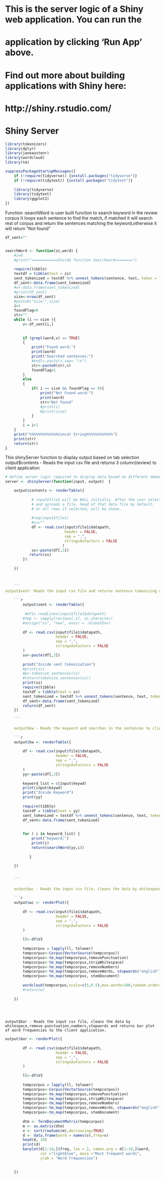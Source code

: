 #
# This is the server logic of a Shiny web application. You can run the
# application by clicking 'Run App' above.
#
# Find out more about building applications with Shiny here:
#
#    http://shiny.rstudio.com/
#

# Shiny Server


```r
library(tokenizers)
library(dplyr)
library(janeaustenr)
library(wordcloud)
library(tm)

suppressPackageStartupMessages({
    if (!require(tidyverse)) {install.packages("tidyverse")}
    if (!require(tidytext)) {install.packages("tidytext")}
    
    library(tidyverse)
    library(tidytext)
    library(ggplot2)
})

```

Function :searchWord is user built function to search keyword in the review corpus
It loops each sentence to find the match, if matched it will search rest of corpus and return the sentences matching the keyword,otherwise it will return "Not found"

```r
df_sent=""


searchWord <- function(zz,word) {
    #i=0
    #print("============Inside function Searchword========")
    
    require(tibble)
    textdf = tibble(text = zz)
    sent_tokenized = textdf %>% unnest_tokens(sentence, text, token = "sentences")
    df_sent<-data.frame(sent_tokenized)
    #u<-data.frame(sent_tokenized)
    #print(df_sent)
    size<-nrow(df_sent)
    #paste0("Size:",size)
    i=1
    foundFlag=0
    str=""
    while (i <= size ){
        v<-df_sent[i,]
     
        
        if (grepl(word,v) == TRUE)
        {
            print("Found word:")
            print(word)
            print("Searched sentences:")
            #endl<-paste(v,sep= "\n")
            str<-paste0(str,v)
            foundFlag=1
        }
        else 
        {
            if( i >= size && foundFlag == 0){
                print("Not Found word:")
                print(word)
                str="Not Found"
                #print(i)
                #print(size)
            }
        }
        i = i+1
    }
    print("%%%%%%%%%%%%%Concat String%%%%%%%%%%%%")
    print(str)
    return(str)
}
```

This shinyServer function to display output based on tab selection
output$contents - Reads the input csv file and returns 3 column(review) to client application 
```r


# Define server logic required to display data based on different demand
server <- shinyServer(function(input, output)  {

    output$contents <- renderTable({
            
            # input$file1 will be NULL initially. After the user selects
            # and uploads a file, head of that data file by default,
            # or all rows if selected, will be shown.
            
            #req(input$file1)
            #ss=""
            df <- read.csv(input$file1$datapath,
                           header = FALSE,
                           sep = ",",
                           stringsAsFactors = FALSE
                          )
            ss<-paste(df[,3])
           return(ss)
        })
        
    })

    

    ```
output$sent- Reads the input csv file and returns sentence tokenizing of corpus to client application    
    
    ```r

        output$sent <- renderTable({
        
         #df1= readLines(input$file1$datapath)
        #tmp <- sapply(reviews[,3], as.character)
        #assign("ss", "new", envir = .GlobalEnv) 
        
        df <- read.csv(input$file1$datapath,
                       header = FALSE,
                       sep = ",",
                       stringsAsFactors = FALSE
        )
        ss<-paste(df[,3])
        
        print("Inside sent tokenization")
        #print(ss)
        #p<-tokenize_sentences(ss)
        #return(tokenize_sentences(ss))
        print(ss)
        require(tibble)
        textdf = tibble(text = ss)
        sent_tokenized = textdf %>% unnest_tokens(sentence, text, token = "sentences")
        df_sent<-data.frame(sent_tokenized)
        return(df_sent)
    })

    ```
    
    output$kw - Reads the keyword and searches in the sentences to client application
    
    ```r
    output$kw <- renderTable({
        
        df <- read.csv(input$file1$datapath,
                       header = FALSE,
                       sep = ",",
                       stringsAsFactors = FALSE
        )
        yy<-paste(df[,3])
        
        keyword_list = c(input$keywd)
        print(input$keywd)
        print("Inside Keyword")
        print(yy)
        
        require(tibble)
        textdf = tibble(text = yy)
        sent_tokenized = textdf %>% unnest_tokens(sentence, text, token = "sentences")
        df_sent<-data.frame(sent_tokenized)
        
        
        for ( i in keyword_list) {
            print("keyword:")
            print(i)
            return(searchWord(yy,i))
                
           }
        
    })
    
    
    ```
    
    output$wc - Reads the input csv file, cleans the data by whitespace,remove punctuation,numbers  ,stopwords and returns word cloud client application.
    
    ```r
    output$wc <- renderPlot({
        
        df <- read.csv(input$file1$datapath,
                       header = FALSE,
                       sep = ",",
                       stringsAsFactors = FALSE
        )
        
        ll<-df$V3
        
        tempcorpus = lapply(ll, tolower)
        tempcorpus<-Corpus(VectorSource(tempcorpus))
        tempcorpus<-tm_map(tempcorpus,removePunctuation)
        tempcorpus<-tm_map(tempcorpus,stripWhitespace)
        tempcorpus<-tm_map(tempcorpus,removeNumbers)
        tempcorpus<-tm_map(tempcorpus,removeWords, stopwords("english"))
        tempcorpus<-tm_map(tempcorpus, stemDocument)
        
        wordcloud(tempcorpus,scale=c(5,0.5),max.words=100,random.order=FALSE,rot.per=0.35,use.r.layout=FALSE,colors=brewer.pal(8,"Dark2"))
        #return(w)
        
    })
    
    
        
```

    output$bar - Reads the input csv file, cleans the data by whitespace,remove punctuation,numbers,stopwords and returns bar plot of word frequencies to the client application.
```r


output$bar <- renderPlot({
        
        df <- read.csv(input$file1$datapath,
                       header = FALSE,
                       sep = ",",
                       stringsAsFactors = FALSE
        )
        
        ll<-df$V3
        
        tempcorpus = lapply(ll, tolower)
        tempcorpus<-Corpus(VectorSource(tempcorpus))
        tempcorpus<-tm_map(tempcorpus,removePunctuation)
        tempcorpus<-tm_map(tempcorpus,stripWhitespace)
        tempcorpus<-tm_map(tempcorpus,removeNumbers)
        tempcorpus<-tm_map(tempcorpus,removeWords, stopwords("english"))
        tempcorpus<-tm_map(tempcorpus, stemDocument)
        
        dtm <- TermDocumentMatrix(tempcorpus)
        m <- as.matrix(dtm)
        v <- sort(rowSums(m),decreasing=TRUE)
        d <- data.frame(word = names(v),freq=v)
        head(d, 10)
        print(d)
        barplot(d[1:10,]$freq, las = 2, names.arg = d[1:10,]$word,
                col ="lightblue", main ="Most frequent words",
                ylab = "Word frequencies")
        
        
    })

```
